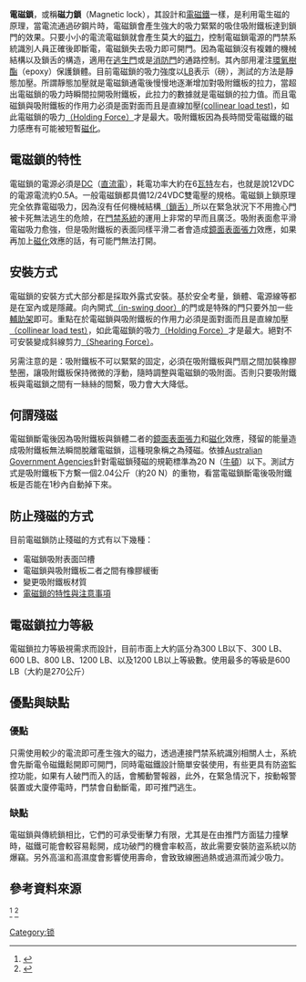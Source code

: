 '''電磁鎖'''，或稱'''磁力鎖'''（Magnetic lock），其設計和[[電磁鐵|電磁鐵]]一樣，是利用電生磁的原理，當電流通過矽鋼片時，電磁鎖會產生強大的吸力緊緊的吸住吸附鐵板達到鎖門的效果。只要小小的電流電磁鎖就會產生莫大的[[磁力|磁力]]，控制電磁鎖電源的門禁系統識別人員正確後即斷電，電磁鎖失去吸力即可開門。因為電磁鎖沒有複雜的機械結構以及鎖舌的構造，適用在[[逃生門|逃生門]]或是[[消防門|消防門]]的通路控制。其內部用灌注[[環氧樹酯|環氧樹酯]]（epoxy）保護鎖體。目前電磁鎖的吸力強度以[[LB|LB]]表示（磅），測試的方法是靜態加壓。所謂靜態加壓就是電磁鎖通電後慢慢地逐漸增加對吸附鐵板的拉力，當超出電磁鎖的吸力時瞬間拉開吸附鐵板，此拉力的數據就是電磁鎖的拉力值。而且電磁鎖與吸附鐵板的作用力必須是面對面而且是直線加壓[https://web.archive.org/web/20090426062056/http://www.usp-ltd.com/emlock_feature_use.htm (collinear load test)]，如此電磁鎖的吸力[[（Holding_Force）|（Holding Force）]]才是最大。吸附鐵板因為長時間受電磁鐵的磁力感應有可能被短暫[[磁化|磁化]]。

==電磁鎖的特性==
電磁鎖的電源必須是[[直流電|DC]]（[[直流電|直流電]]），耗電功率大約在6[[瓦特|瓦特]]左右，也就是說12VDC的電源電流約0.5A。一般電磁鎖都具備12/24VDC雙電壓的規格。電磁鎖上鎖原理完全依靠電磁吸力，因為沒有任何機械結構[[（鎖舌）|（鎖舌）]]所以在緊急狀況下不用擔心門被卡死無法逃生的危險，在[[門禁系統|門禁系統]]的運用上非常的早而且廣泛。吸附表面愈平滑電磁吸力愈強，但是吸附鐵板的表面同樣平滑二者會造成[[鏡面表面張力|鏡面表面張力]]效應，如果再加上[[磁化|磁化]]效應的話，有可能門無法打開。

==安裝方式==
電磁鎖的安裝方式大部分都是採取外露式安裝。基於安全考量，鎖體、電源線等都是在室內或是隱藏。向內開式[[（in-swing_door）|（in-swing door）]]的門或是特殊的門只要外加一些[[輔助架|輔助架]]即可。重點在於電磁鎖與吸附鐵板的作用力必須是面對面而且是直線加壓[[（collinear_load_test）|（collinear load test）]]，如此電磁鎖的吸力[[（Holding_Force）|（Holding Force）]]才是最大。絕對不可安裝變成斜線剪力[[（Shearing_Force）|（Shearing Force）]]。

另需注意的是：吸附鐵板不可以緊緊的固定，必須在吸附鐵板與門扇之間加裝橡膠墊圈，讓吸附鐵板保持微微的浮動，隨時調整與電磁鎖的吸附面。否則只要吸附鐵板與電磁鎖之間有一絲絲的間繫，吸力會大大降低。

==何謂殘磁==
電磁鎖斷電後因為吸附鐵板與鎖體二者的[[鏡面表面張力|鏡面表面張力]]和[[磁化|磁化]]效應，殘留的能量造成吸附鐵板無法瞬間脫離電磁鎖，這種現象稱之為殘磁。依據[[Australian_Government_Agencies|Australian Government Agencies]]針對電磁鎖殘磁的規範標準為20 N（[[牛頓|牛頓]]）以下。測試方式是吸附鐵板下方繫一個2.04公斤（約20 N）的重物，看當電磁鎖斷電後吸附鐵板是否能在1秒內自動掉下來。

==防止殘磁的方式==
目前電磁鎖防止殘磁的方式有以下幾種：

*電磁鎖吸附表面凹槽
*電磁鎖與吸附鐵板二者之間有橡膠緩衝
*變更吸附鐵板材質
*[https://web.archive.org/web/20110712052336/http://www.gianni.com.tw/em-lock.asp 電磁鎖的特性與注意事項]

==電磁鎖拉力等級==
電磁鎖拉力等級視需求而設計，目前市面上大約區分為300 LB以下、300 LB、600 LB、800 LB、1200 LB、以及1200 LB以上等級數。使用最多的等級是600 LB（大約是270公斤）

==優點與缺點==
===優點===
只需使用較少的電流即可產生強大的磁力，透過連接門禁系統識別相關人士，系統會先斷電令磁鐵鬆開即可開門，同時電磁鐵設計簡單安裝使用，有些更具有防盗監控功能，如果有人破門而入的話，會觸動警報器，此外，在緊急情況下，按動報警裝置或大廈停電時，門禁會自動斷電，即可推門逃生。

===缺點===
電磁鎖與傳統鎖相比，它們的可承受衝擊力有限，尤其是在由推門方面猛力撞擊時，磁鐵可能會較容易鬆開，成功破門的機會率較高，故此需要安裝防盗系統以防爆竊。另外高溫和高濕度會影響使用壽命，會致致線圈過熱或過濕而減少吸力。

==參考資料來源==
<ref>{{Cite web|url=http://140.120.11.15/rara1/4m8.pdf|title=孫允武，<中興大學物理系>電磁學|language=zh|deadurl=yes|archiveurl=https://web.archive.org/web/20030627062630/http://140.120.11.15/rara1/4m8.pdf|archivedate=2003-06-27}}</ref>
<ref>{{Cite web|url=http://www.kelabhk.com/newweb/JAPANWEB/PHYMAGNETIC.htm|title=嘉里達科教具總匯|language=zh}}</ref>

[[Category:锁|Category:锁]]
